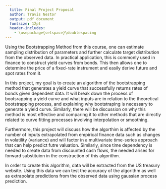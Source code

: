 ```yaml
---
  title: Final Project Proposal
  author: Travis Nestor
  output: pdf_document
  fontsize: 12pt
  header-includes:
    - \usepackage{setspace}\doublespacing
---
```

    
  Using the Bootstrapping Method from this course, one can estimate sampling distribution of parameters and further calculate target distribution from the observed data. In practical application, this is commonly used in finance to construct yield curves from bonds. This then allows one to determine the price of a fixed-rate instrument and easily derive future and spot rates from it. 
  
  In this project, my goal is to create an algorithm of the bootstrapping method that generates a yield curve that successfully returns rates of bonds given dependent data. It will break down the process of bootsrapping a yield curve and what inputs are in relation to the theoretical bootstrapping process, and explaining why bootstraping is necessary to generate a yield curve. Similarly, there will be discussion on why this method is most effective and comparing it to other methods that are directly related to curve fitting processes involving interpolation or smoothing.  
  
  Furthermore, this project will discuss how the algorthim is affected by the number of inputs extrapolated from empirical finance data such as changes in volatility (variance) and will factor in a multivariate time-series approach that can help predict futre valuation. Similarly, since time dependency is needed to create data from discounted cash flows, the needed arises for forward substituion  in the construction of this algorithm.  
  
  In order to create this algorithm, data will be extracted from the US treasury website. Using this data we can test the accuracy of the algorithm as well as extrapolate predictions from the observed data using gaussian process prediction.